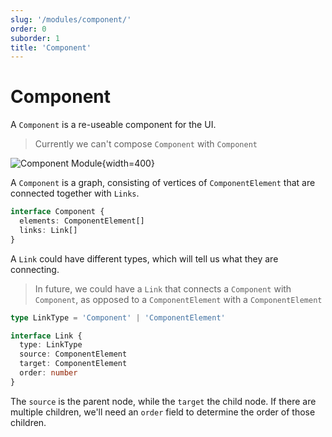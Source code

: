 ```yaml
---
slug: '/modules/component/'
order: 0
suborder: 1
title: 'Component'
---
```


# Component

A `Component` is a re-useable component for the UI.

> Currently we can't compose `Component` with `Component`

![Component Module](/uploads/modules-component.png){width=400}

A `Component` is a graph, consisting of vertices of `ComponentElement` that are connected together with `Links`.

```typescript
interface Component {
  elements: ComponentElement[]
  links: Link[]
}
```

A `Link` could have different types, which will tell us what they are connecting.

> In future, we could have a `Link` that connects a `Component` with `Component`, as opposed to a `ComponentElement` with a `ComponentElement`

```typescript
type LinkType = 'Component' | 'ComponentElement'

interface Link {
  type: LinkType
  source: ComponentElement
  target: ComponentElement
  order: number
}
```

The `source` is the parent node, while the `target` the child node. If there are multiple children, we'll need an `order` field to determine the order of those children.
